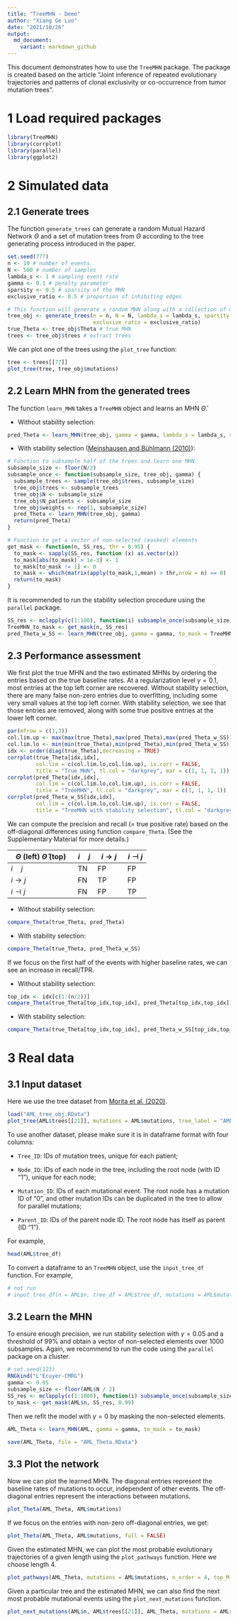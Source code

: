 ```yaml
---
title: "TreeMHN - Demo"
author: "Xiang Ge Luo"
date: "2021/10/26"
output: 
  md_document:
    variant: markdown_github
---
```


This document demonstrates how to use the `TreeMHN` package. The package is created based on the article "Joint inference of repeated evolutionary trajectories and patterns of clonal exclusivity or co-occurrence from tumor mutation trees".

# 1 Load required packages

```r
library(TreeMHN)
library(corrplot)
library(parallel)
library(ggplot2)
```

# 2 Simulated data

## 2.1 Generate trees

The function `generate_trees` can generate a random Mutual Hazard Network $\Theta$ and a set of mutation trees from $\Theta$ according to the tree generating process introduced in the paper.

```r
set.seed(777)
n <- 10 # number of events
N <- 500 # number of samples
lambda_s <- 1 # sampling event rate
gamma <- 0.1 # penalty parameter
sparsity <- 0.5 # sparsity of the MHN
exclusive_ratio <- 0.5 # proportion of inhibiting edges

# This function will generate a random MHN along with a collection of mutation trees
tree_obj <- generate_trees(n = n, N = N, lambda_s = lambda_s, sparsity = sparsity, 
                           exclusive_ratio = exclusive_ratio)
true_Theta <- tree_obj$Theta # true MHN
trees <- tree_obj$trees # extract trees
```

We can plot one of the trees using the `plot_tree` function:
```r
tree <- trees[[77]]
plot_tree(tree, tree_obj$mutations)
```

## 2.2 Learn MHN from the generated trees

The function `learn_MHN` takes a `TreeMHN` object and learns an MHN $\hat{\Theta}$. 

- Without stability selection:

```r
pred_Theta <- learn_MHN(tree_obj, gamma = gamma, lambda_s = lambda_s, verbose = TRUE)
```

- With stability selection ([Meinshausen and Bühlmann (2010)](https://rss.onlinelibrary.wiley.com/doi/abs/10.1111/j.1467-9868.2010.00740.x)):

```r
# Function to subsample half of the trees and learn one MHN
subsample_size <- floor(N/2)
subsample_once <- function(subsample_size, tree_obj, gamma) {
  subsample_trees <- sample(tree_obj$trees, subsample_size)
  tree_obj$trees <- subsample_trees
  tree_obj$N <- subsample_size
  tree_obj$N_patients <- subsample_size
  tree_obj$weights <- rep(1, subsample_size)
  pred_Theta <- learn_MHN(tree_obj, gamma)
  return(pred_Theta)
}

# Function to get a vector of non-selected (masked) elements 
get_mask <- function(n, SS_res, thr = 0.95) {
  to_mask <- sapply(SS_res, function (x) as.vector(x))
  to_mask[abs(to_mask) > 1e-3] <- 1
  to_mask[to_mask != 1] <- 0
  to_mask <- which(matrix(apply(to_mask,1,mean) > thr,nrow = n) == 0)
  return(to_mask)
}
```

It is recommended to run the stability selection procedure using the `parallel` package.

```r
SS_res <- mclapply(c(1:100), function(i) subsample_once(subsample_size, tree_obj, 2), mc.cores = detectCores())
TreeMHN_to_mask <- get_mask(n, SS_res)
pred_Theta_w_SS <- learn_MHN(tree_obj, gamma = gamma, to_mask = TreeMHN_to_mask)
```


## 2.3 Performance assessment

We first plot the true MHN and the two estimated MHNs by ordering the entries based on the true baseline rates. At a regularization level $\gamma = 0.1$, most entries at the top left corner are recovered. Without stability selection, there are many false non-zero entries due to overfitting, including some very small values at the top left corner. With stability selection, we see that those entries are removed, along with some true positive entries at the lower left corner.

```r
par(mfrow = c(1,3))
col.lim.up <- max(max(true_Theta),max(pred_Theta),max(pred_Theta_w_SS))
col.lim.lo <- min(min(true_Theta),min(pred_Theta),min(pred_Theta_w_SS))
idx <- order(diag(true_Theta),decreasing = TRUE)
corrplot(true_Theta[idx,idx],
         col.lim = c(col.lim.lo,col.lim.up), is.corr = FALSE, 
         title = "True MHN", tl.col = "darkgrey", mar = c(1, 1, 1, 1))
corrplot(pred_Theta[idx,idx],
         col.lim = c(col.lim.lo,col.lim.up), is.corr = FALSE, 
         title = "TreeMHN", tl.col = "darkgrey", mar = c(1, 1, 1, 1))
corrplot(pred_Theta_w_SS[idx,idx],
         col.lim = c(col.lim.lo,col.lim.up), is.corr = FALSE, 
         title = "TreeMHN with stability selection", tl.col = "darkgrey", mar = c(1, 1, 1, 1))
```

We can compute the precision and recall (= true positive rate) based on the off-diagonal differences using function `compare_Theta`. (See the Supplementary Material for more details.)

$\Theta$ (left) $\hat{\Theta}$ (top)  | $i \quad j$ | $i \rightarrow j$ | $i \dashv j$
------------------------------------- | ----------- | ----------------- | -------------
  $i \quad j$                         | TN          |     FP            |     FP            
  $i \rightarrow j$                   | FN          |     TP            |     FP            
  $i \dashv j$                        | FN          |     FP            |     TP    

- Without stability selection:

```r
compare_Theta(true_Theta, pred_Theta)
```

- With stability selection:

```r
compare_Theta(true_Theta, pred_Theta_w_SS)
```

If we focus on the first half of the events with higher baseline rates, we can see an increase in recall/TPR. 

- Without stability selection:

```r
top_idx <- idx[c(1:(n/2))]
compare_Theta(true_Theta[top_idx,top_idx], pred_Theta[top_idx,top_idx])
```

- With stability selection:

```r
compare_Theta(true_Theta[top_idx,top_idx], pred_Theta_w_SS[top_idx,top_idx])
```

# 3 Real data

## 3.1 Input dataset

Here we use the tree dataset from [Morita et al. (2020)](https://www.nature.com/articles/s41467-020-19119-8).

```r
load("AML_tree_obj.RData")
plot_tree(AML$trees[[21]], mutations = AML$mutations, tree_label = "AML-38-001") # note that we summarize the mutations at the gene level
```

To use another dataset, please make sure it is in dataframe format with four columns:

- `Tree_ID`: IDs of mutation trees, unique for each patient;

- `Node_ID`: IDs of each node in the tree, including the root node (with ID "1"), unique for each node;

- `Mutation_ID`: IDs of each mutational event. The root node has a mutation ID of "0", and other mutation IDs can be duplicated in the tree to allow for parallel mutations;

- `Parent_ID`: IDs of the parent node ID. The root node has itself as parent (ID "1").

For example,

```r
head(AML$tree_df)
```

To convert a dataframe to an `TreeMHN` object, use the `input_tree_df` function. For example,

```r
# not run
# input_tree_df(n = AML$n, tree_df = AML$tree_df, mutations = AML$mutations, tree_labels = AML$tree_labels)
```


## 3.2 Learn the MHN

To ensure enough precision, we run stability selection with $\gamma = 0.05$ and a threshold of $99\%$ and obtain a vector of non-selected elements over $1000$ subsamples. Again, we recommend to run the code using the `parallel` package on a cluster.

```r
# set.seed(123)
RNGkind("L'Ecuyer-CMRG")
gamma <- 0.05
subsample_size <- floor(AML$N / 2)
SS_res <- mclapply(c(1:1000), function(i) subsample_once(subsample_size, AML, gamma), mc.cores = detectCores(), mc.set.seed = TRUE)
to_mask <- get_mask(AML$n, SS_res, 0.99)
```

Then we refit the model with $\gamma = 0$ by masking the non-selected elements. 

```r
AML_Theta <- learn_MHN(AML, gamma = gamma, to_mask = to_mask)
```

```r
save(AML_Theta, file = "AML_Theta.RData")
```

## 3.3 Plot the network

Now we can plot the learned MHN. The diagonal entries represent the baseline rates of mutations to occur, independent of other events. The off-diagonal entries represent the interactions between mutations.

```r
plot_Theta(AML_Theta, AML$mutations)
```

If we focus on the entries with non-zero off-diagonal entries, we get:

```r
plot_Theta(AML_Theta, AML$mutations, full = FALSE)
```

Given the estimated MHN, we can plot the most probable evolutionary trajectories of a given length using the `plot_pathways` function. Here we choose length $4$.

```r
plot_pathways(AML_Theta, mutations = AML$mutations, n_order = 4, top_M = 10)
```

Given a particular tree and the estimated MHN, we can also find the next most probable mutational events using the `plot_next_mutations` function.

```r
plot_next_mutations(AML$n, AML$trees[[21]], AML_Theta, mutations = AML$mutations, tree_label = "AML-38-001", top_M = 6)
```


